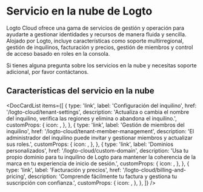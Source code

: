 
# Servicio en la nube de Logto

Logto Cloud ofrece una gama de servicios de gestión y operación para ayudarte a gestionar identidades y recursos de manera fluida y sencilla. Alojado por Logto, incluye características como soporte multirregional, gestión de inquilinos, facturación y precios, gestión de miembros y control de acceso basado en roles en la consola.

Si tienes alguna pregunta sobre los servicios en la nube y necesitas soporte adicional, por favor contáctanos.

## Características del servicio en la nube

<DocCardList
  items={[
    {
      type: 'link',
      label: 'Configuración del inquilino',
      href: '/logto-cloud/tenant-settings',
      description:
        'Actualiza o cambia el nombre del inquilino, verifica las regiones y elimina o abandona el inquilino.',
      customProps: {
        icon: <TenantSettings />,
      },
    },
    {
      type: 'link',
      label: 'Gestión de miembros del inquilino',
      href: '/logto-cloud/tenant-member-management',
      description:
        'El administrador del inquilino puede invitar y gestionar miembros y actualizar sus roles.',
      customProps: {
        icon: <TenantMemberManagement />,
      },
    },
    {
      type: 'link',
      label: 'Dominios personalizados',
      href: '/logto-cloud/custom-domain',
      description:
        'Usa tu propio dominio para tu inquilino de Logto para mantener la coherencia de la marca en tu experiencia de inicio de sesión.',
      customProps: {
        icon: <CustomDomains />,
      },
    },
    {
      type: 'link',
      label: 'Facturación y precios',
      href: '/logto-cloud/billing-and-pricing',
      description: 'Comprende fácilmente tu factura y gestiona tu suscripción con confianza.',
      customProps: {
        icon: <PricingAndBilling />,
      },
    },
  ]}
/>
